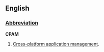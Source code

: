 ==English==
===[[Wiktionary:List of acronyms and abbreviations|Abbreviation]]===
'''CPAM'''

#[[Cross-platform application management]].
<!--what are these?
# [[HPMS]]
# [[PMS]]
-->